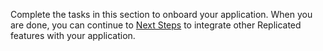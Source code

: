 Complete the tasks in this section to onboard your application. When you are done, you can continue to [Next Steps](#next-steps) to integrate other Replicated features with your application.